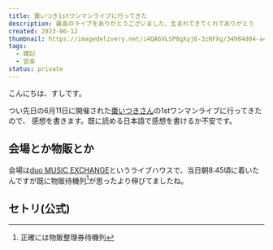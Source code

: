 ```yaml
---
title: 棗いつき1stワンマンライブに行ってきた
description: 最高のライブをありがとうございました、生まれてきてくれてありがとう
created: 2023-06-12
thumbnail: https://imagedelivery.net/i4QA6VLSP0gXyj6-3zNFXg/34984d04-a473-4108-e794-bd2980e7d600/public
tags:
  - 雑記
  - 音楽
status: private
---
```


こんにちは、すしです。

つい先日の6月11日に開催された[棗いつきさん](https://twitter.com/itsukinatsume)の1stワンマンライブに行ってきたので、
感想を書きます。既に読める日本語で感想を書けるか不安です。

## 会場とか物販とか
会場は[duo MUSIC EXCHANGE](http://www.duomusicexchange.com)というライブハウスで、当日朝8:45頃に着いたんですが既に物販待機列[^1]が思ったより伸びてましたね。
[^1]: 正確には物販整理券待機列

## セトリ(公式)

<TweetCard id="1668148299801694208" />
